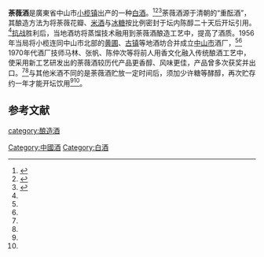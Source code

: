 {{中国非物质文化遗产 
| 级别 = 省
|名称 = 小榄荼薇花制品加工技艺 
|子项 = 
|图片 = 
|申报地区或单位 = [[小榄镇|小榄镇]]
|序号 = 
|编号项目 = 
|登录时间 = 2016年
|备注 = 第六批市级非遗项目
|分类 = 传统技艺
|省区市 =中山市
}}
'''荼薇酒'''是廣東省中山市[[小榄镇|小榄镇]]出产的一种[[中国烧酒|白酒]]。<ref name=l1>{{cite web|url=http://www.zsnews.cn/news/index/view/cateid/35/id/664601.html |title=荼薇引客来 酝酿新发展|language=Zh-hans|date=2021年3月14日}}</ref><ref name=l3>{{cite web|url=http://news.ifeng.com/a/20160409/48401266_0.shtml |title=荼薇花酿惹人醉|language=Zh-hans|date=2016年4月9日}}</ref><ref name=l5>{{cite web|url=http://www.zssfeiyi.com/xmzyk/415555055025_737.html |title=小榄荼薇花制品加工技艺|language=Zh-hans|accessdate=2021年5月5日}}</ref>荼薇酒源于清朝的“重酝酒”，其酿造方法为将荼薇花瓣、[[米酒|米酒]]与[[冰糖|冰糖]]按比例密封于坛内陈醇二十天后开坛引用。<ref name=l3/>[[抗战|抗战]]胜利后，当地酒坊将蒸馏技术融用到荼薇酒酿造工艺中，提高了酒质。1956年当局将小榄连同中山市北部的[[黄圃镇_(中山市)|黄圃]]、[[古镇镇|古镇]]等地酒坊合并成立[[中山市|中山市]]酒厂，<ref name=l3/><ref name=l5/> 1970年代酒厂技师马林、张帆、陈仲次等将前人用香文化融入传统酿酒工艺中，使采用新工艺研发出的荼薇酒较历代产品更香醇、风味更佳，产品曾多次获奖并出口。<ref name=l3/><ref name=l5/>与其他米酒不同的是荼薇酒贮放一定时间后，须加少许糖等酵醇，再次贮存约一年才能开坛饮用<ref name=l3/><ref name=l5/>。

==参考文献==
{{reflist}}
{{饮料小作品}}
{{中華酒文化}}

[[category:酿造酒|category:酿造酒]]
[[Category:中國酒|Category:中國酒]]
[[Category:白酒|Category:白酒]]